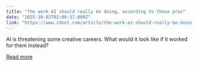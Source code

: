 ```yaml
---
title: "The work AI should really be doing, according to these pros"
date: "2025-10-02T02:00:37.000Z"
link: "https://www.zdnet.com/article/the-work-ai-should-really-be-doing-according-to-these-pros/"
---
```


AI is threatening some creative careers. What would it look like if it worked for them instead?

[Read more](https://www.zdnet.com/article/the-work-ai-should-really-be-doing-according-to-these-pros/)
